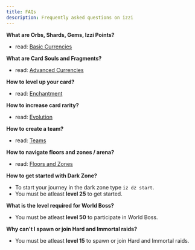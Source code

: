 ```yaml
---
title: FAQs
description: Frequently asked questions on izzi
---
```


**What are Orbs, Shards, Gems, Izzi Points?**
- read: [Basic Currencies](/general/currencies)

**What are Card Souls and Fragments?**
- read: [Advanced Currencies](/advanced/currencies)

**How to level up your card?**
- read: [Enchantment](/advanced/enchantment)

**How to increase card rarity?**
- read: [Evolution](/advanced/evolution)

**How to create a team?**
- read: [Teams](/general/teams)

**How to navigate floors and zones / arena?**
- read: [Floors and Zones](/general/floors-and-zones)

**How to get started with Dark Zone?**
- To start your journey in the dark zone type `iz dz start`.
- You must be atleast **level 25** to get started.

**What is the level required for World Boss?**
- You must be atleast **level 50** to participate in World Boss.

**Why can't I spawn or join Hard and Immortal raids?**
- You must be atleast **level 15** to spawn or join Hard and Immortal raids.